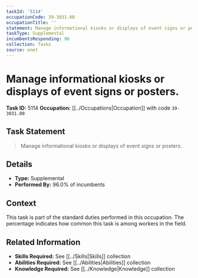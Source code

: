 ```yaml
---
taskId: '5114'
occupationCode: 39-3031.00
occupationTitle: ''
statement: Manage informational kiosks or displays of event signs or posters.
taskType: Supplemental
incumbentsResponding: 96
collection: Tasks
source: onet
---
```

# Manage informational kiosks or displays of event signs or posters.

**Task ID:** 5114
**Occupation:** [[../Occupations|Occupation]] with code `39-3031.00`

## Task Statement

> Manage informational kiosks or displays of event signs or posters.

## Details

- **Type:** Supplemental
- **Performed By:** 96.0% of incumbents

## Context

This task is part of the standard duties performed in this occupation. The percentage indicates how common this task is among workers in the field.

## Related Information

- **Skills Required:** See [[../Skills|Skills]] collection
- **Abilities Required:** See [[../Abilities|Abilities]] collection
- **Knowledge Required:** See [[../Knowledge|Knowledge]] collection
